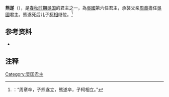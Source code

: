 '''熊遂'''（{{Bd|？||？}}），是[[春秋时期|春秋时期]][[吳国|吳国]]的君主之一，為[[吳國|吳國]]第六任君主，承襲父亲[[吳周章|周章]]擔任[[吳國|吳國]]君主。熊遂死后儿子[[柯相|柯相]]继位。<ref>{{Wikisource history|史記|031|吳太伯世家}}：“周章卒，子熊遂立，熊遂卒，子柯相立。”</ref>

{{start box}}
{{s-before|[[吳周章|周章]]}}
{{s-title|[[春秋时期|春秋]][[吳國|吳國]]君主}}
{{s-after|[[柯相|柯相]]}}
{{end box}}

{{吳國君主}}

==参考资料==
*{{Wikisource history|史記|031|吳太伯世家}}

==注释==
{{Reflist|2}}

[[Category:吴国君主|Category:吴国君主]]